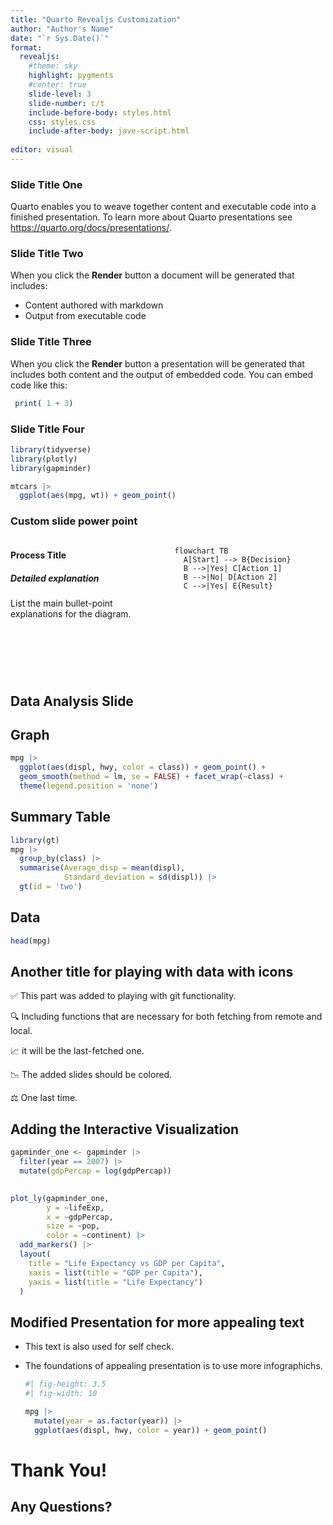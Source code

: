 ```yaml
---
title: "Quarto Revealjs Customization"
author: "Author's Name"
date: "`r Sys.Date()`"
format: 
  revealjs:
    #theme: sky
    highlight: pygments
    #center: true
    slide-level: 3
    slide-number: c/t
    include-before-body: styles.html
    css: styles.css
    include-after-body: jave-script.html
  
editor: visual
---
```


### Slide Title One

Quarto enables you to weave together content and executable code into a finished presentation. To learn more about Quarto presentations see <https://quarto.org/docs/presentations/>.

### Slide Title Two

When you click the **Render** button a document will be generated that includes:

-   Content authored with markdown
-   Output from executable code

### Slide Title Three

When you click the **Render** button a presentation will be generated that includes both content and the output of embedded code. You can embed code like this:

```r
 print( 1 + 3)
```

### Slide Title Four

```r
library(tidyverse)
library(plotly)
library(gapminder)

mtcars |> 
  ggplot(aes(mpg, wt)) + geom_point()
```

### Custom slide power point

::: columns
::: {.column width="50%"}
```{=html}
<div class="text-box" style="height:200px">
  <h4>Process Title</h4>
  <h5>Detailed explanation</h5>
  <p>List the main bullet-point explanations for the diagram.</p>
</div>
```
:::

::: {.column width="50%"}
```mermaid
flowchart TB
  A[Start] --> B{Decision}
  B -->|Yes| C[Action 1]
  B -->|No| D[Action 2]
  C -->|Yes| E{Result}
```
:::
:::

## Data Analysis Slide

::: panel-tabset
## Graph

```r
mpg |> 
  ggplot(aes(displ, hwy, color = class)) + geom_point() +
  geom_smooth(method = lm, se = FALSE) + facet_wrap(~class) +
  theme(legend.position = 'none')
```

## Summary Table

```r
library(gt)
mpg |> 
  group_by(class) |> 
  summarise(Average_disp = mean(displ),
            Standard_deviation = sd(displ)) |> 
  gt(id = 'two')
```

## Data

```r
head(mpg)
```
:::

## Another title for playing with data with icons

✅ This part was added to playing with git functionality.

🔍 Including functions that are necessary for both fetching from remote and local.

📈 it will be the last-fetched one.

📉 The added slides should be colored.

⚖️ One last time.

## Adding the Interactive Visualization

```r

gapminder_one <- gapminder |> 
  filter(year == 2007) |> 
  mutate(gdpPercap = log(gdpPercap)) 
  

plot_ly(gapminder_one, 
        y = ~lifeExp, 
        x = ~gdpPercap, 
        size = ~pop, 
        color = ~continent) |> 
  add_markers() |> 
  layout(
    title = "Life Expectancy vs GDP per Capita",
    xaxis = list(title = "GDP per Capita"),
    yaxis = list(title = "Life Expectancy")
  )

```

## Modified Presentation for more appealing text

-   This text is also used for self check.

-   The foundations of appealing presentation is to use more infographichs.

    ```r
    #| fig-height: 3.5
    #| fig-width: 10

    mpg |> 
      mutate(year = as.factor(year)) |> 
      ggplot(aes(displ, hwy, color = year)) + geom_point()

    ```

## 

::: r-stack
::: thank-you-slide
<h1 class="thank-you-heading">

Thank You!

</h1>

<h2 class="questions-prompt">

Any Questions?

</h2>

::: animated-text
:::
:::
:::
